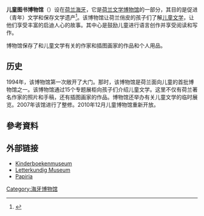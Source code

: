 {{Infobox Museum
 |name          = Kinderboekenmuseum<br>儿童图书博物馆
 |image         = KinderboekenmuseumDH.jpg 
 |imagesize     = 250
 |caption       = 博物馆内用书砌成的墙
 |map_type      = 
 |map_caption   = 
 |latitude      = 
 |longitude     = 
 |coordinates   =
 |established   = 1994年
 |dissolved     = 
 |location      = 
 |type          = 儿童博物馆，图书博物馆
 |collection    =
 |area          =
 |visitors      = 
 |director      = 
 |curator       = 
 |publictransit =
 |openinghours  = 
 |website       = http://www.kinderboekenmuseum.nl
}}

'''儿童图书博物馆'''（{{lang-nl|Kinderboekenmuseum}}）设在[[荷兰|荷兰]][[海牙|海牙]]，它是[[荷兰文学博物馆|荷兰文学博物馆]]的一部分，其目的是促进（青年）文学和保存文学遗产<ref>{{cite web|url=http://www.fastcodesign.com/1664394/a-museum-exhibit-on-books-made-of-40000-books|title=A Museum Exhibit On Books, Made Of 40,000 Books|date=1 July 2011|publisher=fastcodesign.com|access-date=2021-01-01|archive-date=2016-04-07|archive-url=https://web.archive.org/web/20160407195051/http://www.fastcodesign.com/1664394/a-museum-exhibit-on-books-made-of-40000-books|dead-url=no}}</ref>。该博物馆让荷兰俏皮的孩子们了解[[儿童文学|儿童文学]]，让他们享受丰富的启迪人心的故事。其中心是鼓励儿童进行语言创作并享受阅读和写作。

博物馆保存了和儿童文学有关的作家和插图画家的作品和个人用品。

==历史==
1994年，该博物馆第一次敞开了大门。那时，该博物馆是荷兰面向儿童的首批博物馆之一。该博物馆通过15个专题展柜向孩子们介绍儿童文学。这里不仅有荷兰著名作家的照片和手稿，还有插图画家的作品。博物馆还举办有关儿童文学的临时展览。2007年该馆进行了整修。2010年12月儿童博物馆重新开放。

==參考資料==
{{reflist}}

==外部链接==
*[http://www.kinderboekenmuseum.nl Kinderboekenmuseum] {{Wayback|url=http://www.kinderboekenmuseum.nl/ |date=20201211223857 }}
*[http://www.letterkundigmuseum.nl Letterkundig Museum] {{Wayback|url=http://www.letterkundigmuseum.nl/ |date=20010404002937 }}
*[https://web.archive.org/web/20170602170715/http://www.papiria.nl/ Papiria]

[[Category:海牙博物馆|Category:海牙博物馆]]